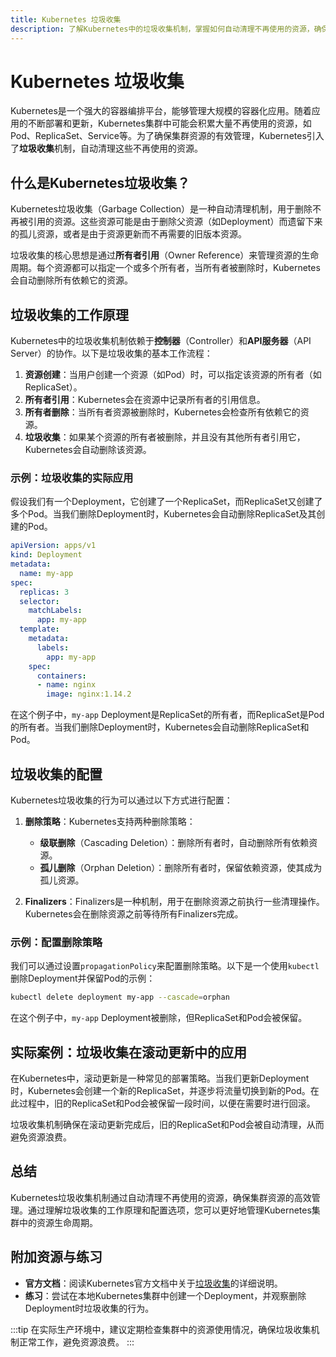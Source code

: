 ```yaml
---
title: Kubernetes 垃圾收集
description: 了解Kubernetes中的垃圾收集机制，掌握如何自动清理不再使用的资源，确保集群资源的有效管理。
---
```


# Kubernetes 垃圾收集

Kubernetes是一个强大的容器编排平台，能够管理大规模的容器化应用。随着应用的不断部署和更新，Kubernetes集群中可能会积累大量不再使用的资源，如Pod、ReplicaSet、Service等。为了确保集群资源的有效管理，Kubernetes引入了**垃圾收集**机制，自动清理这些不再使用的资源。

## 什么是Kubernetes垃圾收集？

Kubernetes垃圾收集（Garbage Collection）是一种自动清理机制，用于删除不再被引用的资源。这些资源可能是由于删除父资源（如Deployment）而遗留下来的孤儿资源，或者是由于资源更新而不再需要的旧版本资源。

垃圾收集的核心思想是通过**所有者引用**（Owner Reference）来管理资源的生命周期。每个资源都可以指定一个或多个所有者，当所有者被删除时，Kubernetes会自动删除所有依赖它的资源。

## 垃圾收集的工作原理

Kubernetes中的垃圾收集机制依赖于**控制器**（Controller）和**API服务器**（API Server）的协作。以下是垃圾收集的基本工作流程：

1. **资源创建**：当用户创建一个资源（如Pod）时，可以指定该资源的所有者（如ReplicaSet）。
2. **所有者引用**：Kubernetes会在资源中记录所有者的引用信息。
3. **所有者删除**：当所有者资源被删除时，Kubernetes会检查所有依赖它的资源。
4. **垃圾收集**：如果某个资源的所有者被删除，并且没有其他所有者引用它，Kubernetes会自动删除该资源。

### 示例：垃圾收集的实际应用

假设我们有一个Deployment，它创建了一个ReplicaSet，而ReplicaSet又创建了多个Pod。当我们删除Deployment时，Kubernetes会自动删除ReplicaSet及其创建的Pod。

```yaml
apiVersion: apps/v1
kind: Deployment
metadata:
  name: my-app
spec:
  replicas: 3
  selector:
    matchLabels:
      app: my-app
  template:
    metadata:
      labels:
        app: my-app
    spec:
      containers:
      - name: nginx
        image: nginx:1.14.2
```

在这个例子中，`my-app` Deployment是ReplicaSet的所有者，而ReplicaSet是Pod的所有者。当我们删除Deployment时，Kubernetes会自动删除ReplicaSet和Pod。

## 垃圾收集的配置

Kubernetes垃圾收集的行为可以通过以下方式进行配置：

1. **删除策略**：Kubernetes支持两种删除策略：
   - **级联删除**（Cascading Deletion）：删除所有者时，自动删除所有依赖资源。
   - **孤儿删除**（Orphan Deletion）：删除所有者时，保留依赖资源，使其成为孤儿资源。

2. **Finalizers**：Finalizers是一种机制，用于在删除资源之前执行一些清理操作。Kubernetes会在删除资源之前等待所有Finalizers完成。

### 示例：配置删除策略

我们可以通过设置`propagationPolicy`来配置删除策略。以下是一个使用`kubectl`删除Deployment并保留Pod的示例：

```bash
kubectl delete deployment my-app --cascade=orphan
```

在这个例子中，`my-app` Deployment被删除，但ReplicaSet和Pod会被保留。

## 实际案例：垃圾收集在滚动更新中的应用

在Kubernetes中，滚动更新是一种常见的部署策略。当我们更新Deployment时，Kubernetes会创建一个新的ReplicaSet，并逐步将流量切换到新的Pod。在此过程中，旧的ReplicaSet和Pod会被保留一段时间，以便在需要时进行回滚。

垃圾收集机制确保在滚动更新完成后，旧的ReplicaSet和Pod会被自动清理，从而避免资源浪费。

## 总结

Kubernetes垃圾收集机制通过自动清理不再使用的资源，确保集群资源的高效管理。通过理解垃圾收集的工作原理和配置选项，您可以更好地管理Kubernetes集群中的资源生命周期。

## 附加资源与练习

- **官方文档**：阅读Kubernetes官方文档中关于[垃圾收集](https://kubernetes.io/docs/concepts/workloads/controllers/garbage-collection/)的详细说明。
- **练习**：尝试在本地Kubernetes集群中创建一个Deployment，并观察删除Deployment时垃圾收集的行为。

:::tip
在实际生产环境中，建议定期检查集群中的资源使用情况，确保垃圾收集机制正常工作，避免资源浪费。
:::